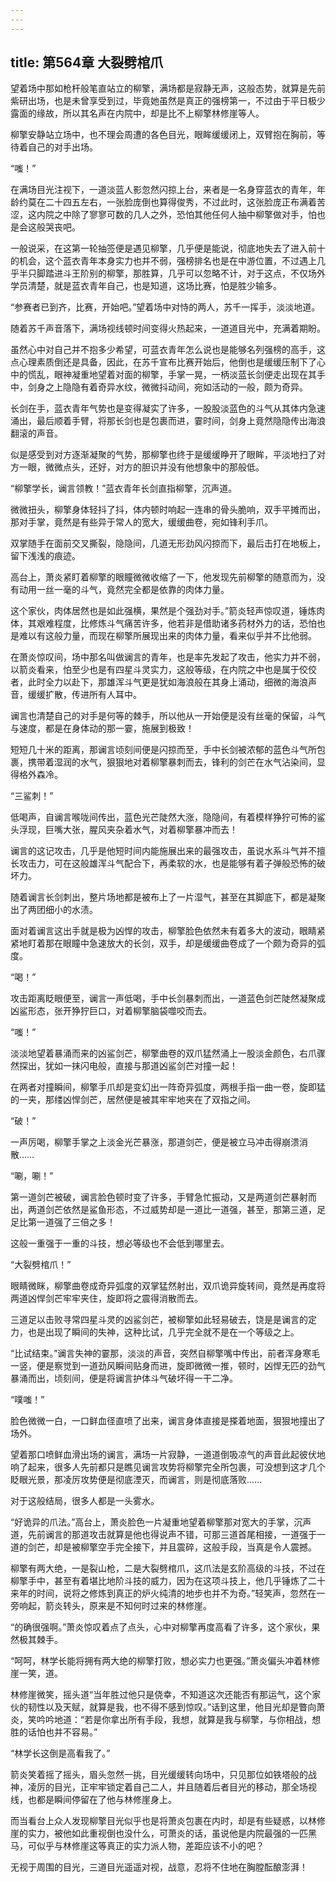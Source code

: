 ```yaml
---
---
---
```

title: 第564章 大裂劈棺爪
---



望着场中那如枪杆般笔直站立的柳擎，满场都是寂静无声，这般态势，就算是先前紫研出场，也是未曾享受到过，毕竟她虽然是真正的强榜第一，不过由于平日极少露面的缘故，所以其名声在内院中，却是比不上柳擎林修崖等人。

柳擎安静站立场中，也不理会周遭的各色目光，眼眸缓缓闭上，双臂抱在胸前，等待着自己的对手出场。

“嗤！”

在满场目光注视下，一道淡蓝人影忽然闪掠上台，来者是一名身穿蓝衣的青年，年龄约莫在二十四五左右，一张脸庞倒也算得俊秀，不过此时，这张脸庞正布满着苦涩，这内院之中除了寥寥可数的几人之外，恐怕其他任何人抽中柳擎做对手，怕也是会这般哭丧吧。

一般说采，在这第一轮抽签便是遇见柳擎，几乎便是能说，彻底地失去了进入前十的机会，这个蓝衣青年本身实力也并不弱，强榜排名也是在中游位置，不过遇上几乎半只脚踏进斗王阶别的柳擎，那胜算，几乎可以忽略不计，对于这点，不仅场外学员清楚，就是蓝衣青年自己，也是知道，这场比赛，怕是胜少输多。

“参赛者已到齐，比赛，开始吧。”望着场中对恃的两人，苏千一挥手，淡淡地道。

随着苏千声音落下，满场视线顿时间变得火热起来，一道道目光中，充满着期盼。

虽然心中对自己并不抱多少希望，可蓝衣青年怎么说也是能够名列强榜的高手，这点心理素质倒还是具备，因此，在苏千宣布比赛开始后，他倒也是缓缓压制下了心中的慌乱，眼神凝重地望着对面的柳擎，手掌一晃，一柄淡蓝长剑便走出现在其手中，剑身之上隐隐有着奇异水纹，微微抖动间，宛如活动的一般，颇为奇异。

长剑在手，蓝衣青年气势也是变得凝实了许多，一股股淡蓝色的斗气从其体内急速涌出，最后顺着手臂，将那长剑也是包裹而进，霎时间，剑身上竟然隐隐传出海浪翻滚的声音。

似是感受到对方逐渐凝聚的气势，那柳擎也终于是缓缓睁开了眼眸，平淡地扫了对方一眼，微微点头，还好，对方的胆识并没有他想象中的那般低。

“柳擎学长，谰言领教！”蓝衣青年长剑直指柳擎，沉声道。

微微扭头，柳擎身体轻抖了抖，体内顿时响起一连串的骨头脆响，双手平摊而出，那对手掌，竟然是有些异于常人的宽大，缓缓曲卷，宛如锋利手爪。

双掌随手在面前交叉撕裂，隐隐间，几道无形劲风闪掠而下，最后击打在地板上，留下浅浅的痕迹。

高台上，萧炎紧盯着柳擎的眼瞳微微收缩了一下，他发现先前柳擎的随意而为，没有动用一丝一毫的斗气，竟然完全都是依靠的肉体力量。

这个家伙，肉体居然也是如此强横，果然是个强劲对手。”箭炎轻声惊叹道，锤炼肉体，其艰难程度，比修炼斗气痛苦许多，他若非是借助诸多药材外力的话，恐怕也是难以有这般力量，而现在柳擎所展现出来的肉体力量，看来似乎并不比他弱。

在萧炎惊叹间，场中那名叫做谰言的青年，也是率先发起了攻击，他实力并不弱，以箭炎看来，怕至少也是有四星斗灵实力，这般等级，在内院之中也是属于佼佼者，此时全力以赴下，那雄浑斗气更是犹如海浪般在其身上涌动，细微的海浪声音，缓缓扩散，传进所有人耳中。

谰言也清楚自己的对手是何等的棘手，所以他从一开始便是没有丝毫的保留，斗气与速度，都是在身体动的那一霎，施展到极致！

短短几十米的距离，那谰言顷刻间便是闪掠而至，手中长剑被浓郁的蓝色斗气所包裹，携带着湿润的水气，狠狠地对着柳擎暴刺而去，锋利的剑芒在水气沾染间，显得格外森冷。

“三鲨刺！”

低喝声，自谰言喉咙间传出，蓝色光芒陡然大涨，隐隐间，有着模样狰狞可怖的鲨头浮现，巨嘴大张，腥风夹杂着水气，对着柳擎暴冲而去！

谰言的这记攻击，几乎是他短时间内能施展出来的最强攻击，虽说水系斗气并不擅长攻击力，可在这般雄浑斗气配合下，再柔软的水，也是能够有着子弹般恐怖的破坏力。

随着谰言长剑刺出，整片场地都是被布上了一片湿气，甚至在其脚底下，都是凝聚出了两团细小的水渍。

面对着谰言这出手就是极为凶悍的攻击，柳擎脸色依然未有着多大的波动，眼睛紧紧地盯着那在眼瞳中急速放大的长剑，双手，却是缓缓曲卷成了一个颇为奇异的弧度。

“喝！”

攻击距离眨眼便至，谰言一声低喝，手中长剑暴刺而出，一道蓝色剑芒陡然凝聚成凶鲨形态，张开狰狞巨口，对着柳擎脑袋噬咬而去。

“嗤！”

淡淡地望着暴涌而来的凶鲨剑芒，柳擎曲卷的双爪猛然涌上一股淡金颜色，右爪骤然探出，犹如一抹闪电般，直接与那道凶鲨剑芒对撞一起！

在两者对撞瞬间，柳擎手爪却是变幻出一阵奇异弧度，两根手指一曲一卷，旋即猛的一夹，那缕凶悍剑芒，居然便是被其牢牢地夹在了双指之间。

“破！”

一声厉喝，柳擎手掌之上淡金光芒暴涨，那道剑芒，便是被立马冲击得崩溃消散……

“唰，唰！”

第一道剑芒被破，谰言脸色顿时变了许多，手臂急忙振动，又是两道剑芒暴射而出，两道剑芒依然是鲨鱼形态，不过威势却是一道比一道强，甚至，那第三道，足足比第一道强了三倍之多！

这般一重强于一重的斗技，想必等级也不会低到哪里去。

“大裂劈棺爪！”

眼睛微眯，柳擎曲卷成奇异弧度的双掌猛然射出，双爪诡异旋转间，竟然是再度将两道凶悍剑芒牢牢夹住，旋即将之震得消散而去。

三道足以击败寻常四星斗灵的凶鲨剑芒，被柳擎如此轻易破去，饶是是谰言的定力，也是出现了瞬间的失神，这种比试，几乎完全就不是在一个等级之上。

“比试结束。”谰言失神的霎那，淡淡的声音，突然自柳擎嘴中传出，前者浑身寒毛一竖，便是察觉到一道劲风瞬间贴身而进，旋即微微一推，顿时，凶悍无匹的劲气暴涌而出，顷刻间，便是将谰言护体斗气破坏得一干二净。

“噗嗤！”

脸色微微一白，一口鲜血径直喷了出来，谰言身体直接是搽着地面，狠狠地撞出了场外。

望着那口喷鲜血滑出场的谰言，满场一片寂静，一道道倒吸凉气的声音此起彼伏地响了起来，很多人先前都只是瞧见谰言攻势将柳擎完全所包裹，可没想到这才几个眨眼光景，那凌厉攻势便是彻底湮灭，而谰言，则是彻底落败……

对于这般结局，很多人都是一头雾水。

“好诡异的爪法。”高台上，萧炎脸色一片凝重地望着柳擎那对宽大的手掌，沉声道，先前谰言的那道攻击就算是他也得说声不错，可那三道首尾相接，一道强于一道的剑芒，却是被柳擎空手完全接下，并且震碎，这般手段，当真是令人震撼。

柳擎有两大绝，一是裂山枪，二是大裂劈棺爪，这爪法是玄阶高级的斗技，不过在柳擎手中，甚至有着堪比地阶斗技的威力，因为在这项斗技上，他几乎锤炼了二十来年的时间，说将之修炼到真正的炉火纯清的地步也并不为奇。”轻笑声，忽然在一旁响起，箭炎转头，原来是不知何时过来的林修崖。

“的确很强啊。”萧炎惊叹着点了点头，心中对柳擎再度高看了许多，这个家伙，果然极其棘手。

“呵呵，林学长能将拥有两大绝的柳擎打败，想必实力也更强。”萧炎偏头冲着林修崖一笑，道。

林修崖微笑，摇头道“当年胜过他只是侥幸，不知道这次还能否有那运气，这个家伙的韧性以及天赋，就算是我，也不得不感到惊叹。”话到这里，他目光却是瞥向萧炎，笑吟吟地道：“若是你拿出所有手段，我想，就算是我与柳擎，与你相战，想胜的话怕也并不容易。”

“林学长这倒是高看我了。”

箭炎笑着摇了摇头，眉头忽然一挑，目光缓缓转向场中，只见那位如铁塔般的战神，凌厉的目光，正牢牢锁定着自己二人，并且随着后者目光的移动，那全场视线，也都是瞬间停留在了他与林修崖身上。

而当看台上众人发现柳擎目光似乎也是将萧炎包裹在内时，却是有些疑惑，以林修崖的实力，被他如此重视倒也没什么，可萧炎的话，虽说他是内院最强的一匹黑马，可似乎与林修崖这等真正的实力派人物，差距应该不小的吧？

无视于周围的目光，三道目光遥遥对视，战意，忍将不住地在胸膛酝酿澎湃！